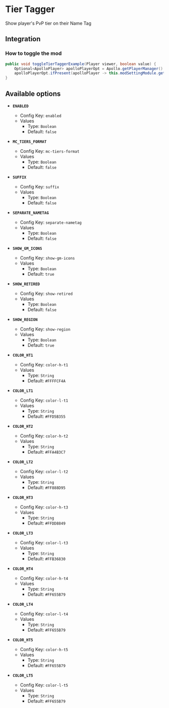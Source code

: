 # Tier Tagger

Show player's PvP tier on their Name Tag

## Integration

### How to toggle the mod

```java
public void toggleTierTaggerExample(Player viewer, boolean value) {
    Optional<ApolloPlayer> apolloPlayerOpt = Apollo.getPlayerManager().getPlayer(viewer.getUniqueId());
    apolloPlayerOpt.ifPresent(apolloPlayer -> this.modSettingModule.getOptions().set(apolloPlayer, ModTierTagger.ENABLED, value));
}
```

## Available options

- __`ENABLED`__
    - Config Key: `enabled`
    - Values
        - Type: `Boolean`
        - Default: `false`

- __`MC_TIERS_FORMAT`__
    - Config Key: `mc-tiers-format`
    - Values
        - Type: `Boolean`
        - Default: `false`

- __`SUFFIX`__
    - Config Key: `suffix`
    - Values
        - Type: `Boolean`
        - Default: `false`

- __`SEPARATE_NAMETAG`__
    - Config Key: `separate-nametag`
    - Values
        - Type: `Boolean`
        - Default: `false`

- __`SHOW_GM_ICONS`__
    - Config Key: `show-gm-icons`
    - Values
        - Type: `Boolean`
        - Default: `true`

- __`SHOW_RETIRED`__
    - Config Key: `show-retired`
    - Values
        - Type: `Boolean`
        - Default: `false`

- __`SHOW_REGION`__
    - Config Key: `show-region`
    - Values
        - Type: `Boolean`
        - Default: `true`

- __`COLOR_HT1`__
    - Config Key: `color-h-t1`
    - Values
        - Type: `String`
        - Default: `#FFFFCF4A`

- __`COLOR_LT1`__
    - Config Key: `color-l-t1`
    - Values
        - Type: `String`
        - Default: `#FFD5B355`

- __`COLOR_HT2`__
    - Config Key: `color-h-t2`
    - Values
        - Type: `String`
        - Default: `#FFA4B3C7`

- __`COLOR_LT2`__
    - Config Key: `color-l-t2`
    - Values
        - Type: `String`
        - Default: `#FF888D95`

- __`COLOR_HT3`__
    - Config Key: `color-h-t3`
    - Values
        - Type: `String`
        - Default: `#FFDD8849`

- __`COLOR_LT3`__
    - Config Key: `color-l-t3`
    - Values
        - Type: `String`
        - Default: `#FFB36830`

- __`COLOR_HT4`__
    - Config Key: `color-h-t4`
    - Values
        - Type: `String`
        - Default: `#FF655B79`

- __`COLOR_LT4`__
    - Config Key: `color-l-t4`
    - Values
        - Type: `String`
        - Default: `#FF655B79`

- __`COLOR_HT5`__
    - Config Key: `color-h-t5`
    - Values
        - Type: `String`
        - Default: `#FF655B79`

- __`COLOR_LT5`__
    - Config Key: `color-l-t5`
    - Values
        - Type: `String`
        - Default: `#FF655B79`

